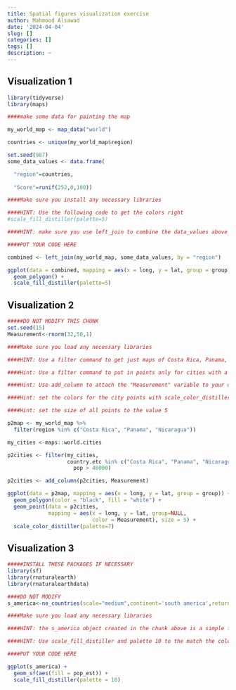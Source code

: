 ```yaml
---
title: Spatial figures visualization exercise
author: Mahmood Alsawad
date: '2024-04-04'
slug: []
categories: []
tags: []
description: ~
---
```


## Visualization 1

```r

library(tidyverse)
library(maps)

####make some data for painting the map

my_world_map <- map_data("world")

countries <- unique(my_world_map$region)

set.seed(987)
some_data_values <- data.frame(

  "region"=countries,
  
  "Score"=runif(252,0,100))

```

```r

####Make sure you install any necessary libraries

####HINT: Use the following code to get the colors right
#scale_fill_distiller(palette=5)

####HINT: make sure you use left_join to combine the data_values above to the world map data in my_world_map

####PUT YOUR CODE HERE

combined <- left_join(my_world_map, some_data_values, by = "region")

ggplot(data = combined, mapping = aes(x = long, y = lat, group = group, fill = Score)) +
  geom_polygon() +
  scale_fill_distiller(palette=5)

```

## Visualization 2

```r

#####DO NOT MODIFY THIS CHUNK
set.seed(15)
Measurement<-rnorm(32,50,1)
```


```r

####Make sure you load any necessary libraries

####HINT: Use a filter command to get just maps of Costa Rica, Panama, and Nicaragua

####Hint: Use a filter command to put in points only for cities with a population of greater than 40,000. This should leave you with 32 cities.

####Hint: Use add_column to attach the "Measurement" variable to your data, and set that to the color aesthetic when you draw the points.

####Hint: set the colors for the city points with scale_color_distiller(palette=7)

####Hint: set the size of all points to the value 5

p2map <- my_world_map %>% 
  filter(region %in% c("Costa Rica", "Panama", "Nicaragua"))

my_cities <-maps::world.cities

p2cities <- filter(my_cities,
                   country.etc %in% c("Costa Rica", "Panama", "Nicaragua") & 
                     pop > 40000)

p2cities <- add_column(p2cities, Measurement)

ggplot(data = p2map, mapping = aes(x = long, y = lat, group = group)) +
  geom_polygon(color = "black", fill = "white") +
  geom_point(data = p2cities, 
             mapping = aes(x = long, y = lat, group=NULL, 
                           color = Measurement), size = 5) +
  scale_color_distiller(palette=7)


```

## Visualization 3

```r

#####INSTALL THESE PACKAGES IF NECESSARY
library(sf)
library(rnaturalearth)
library(rnaturalearthdata)

####DO NOT MODIFY
s_america<-ne_countries(scale="medium",continent='south america',returnclass="sf")

```

```r

####Make sure you load any necessary libraries

####HINT: the s_america object created in the chunk above is a simple features object with many columns. Identify the correct column based on the solution figure and use it to color in the choropleth.

####HINT: Use scale_fill_distiller and palette 10 to the match the colors.

####PUT YOUR CODE HERE

ggplot(s_america) +
  geom_sf(aes(fill = pop_est)) +
  scale_fill_distiller(palette = 10)


```

